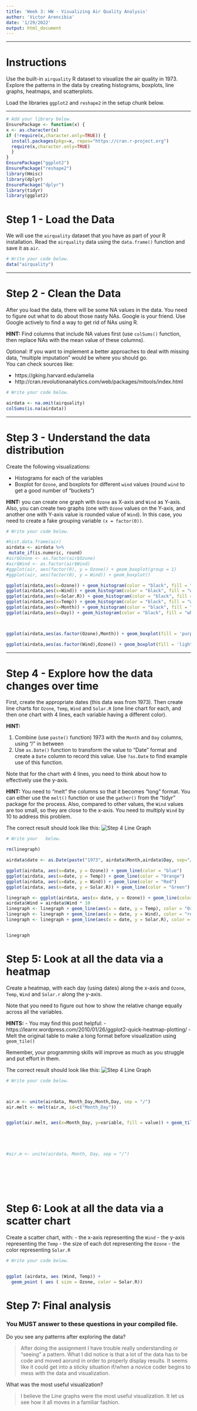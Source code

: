 ---
title: 'Week 3: HW - Visualizing Air Quality Analysis'
author: 'Victor Arencibia'
date: '1/29/2022'
output: html_document
---

---

# Instructions

Use the built-in `airquality` R dataset to visualize the air quality in 1973.
Explore the patterns in the data by creating histograms, boxplots, line graphs, 
heatmaps, and scatterplots. 

Load the libraries `ggplot2` and `reshape2` in the setup chunk below.

---

```{r setup, message = FALSE}
# Add your library below.
EnsurePackage <- function(x) {
x <- as.character(x)
if (!require(x,character.only=TRUE)) {
  install.packages(pkgs=x, repos="https://cran.r-project.org")
  require(x,character.only=TRUE)
  }
}
EnsurePackage("ggplot2")
EnsurePackage("reshape2")
library(Hmisc)
library(dplyr)
EnsurePackage("dplyr")
library(tidyr)
library(ggplot2)

```

# Step 1 - Load the Data

We will use the `airquality` dataset that you have as part of your R installation. 
Read the `airquality` data using the `data.frame()` function and save it as `air`.

```{r, "Step 1"}
# Write your code below.
data("airquality")


```

---

# Step 2 - Clean the Data

After you load the data, there will be some NA values in the data. 
You need to figure out what to do about those nasty NAs. Google is your friend. 
Use Google actively to find a way to get rid of NAs using R. 

**HINT:** Find columns that include NA values first 
(use `colSums()` function, then replace NAs with the mean value of these columns).

Optional: If you want to implement a better approaches to deal with missing data, 
"multiple imputation" would be where you should go.   
You can check sources like:

 - https://gking.harvard.edu/amelia
 - http://cran.revolutionanalytics.com/web/packages/mitools/index.html

```{r, "Step 2"}
# Write your code below.

airdata <- na.omit(airquality)
colSums(is.na(airdata))

```

---


# Step 3 - Understand the data distribution

Create the following visualizations:

 - Histograms for each of the variables
 - Boxplot for `Ozone`, and boxplots for different `wind` values 
 (round `wind` to get a good number of “buckets”) 
 
**HINT:** you can create one graph with `Ozone` as X-axis and `Wind` as Y-axis. 
Also, you can create two graphs (one with `Ozone` values on the Y-axis, and 
another one with Y-axis value is rounded value of `Wind`). In this case, you need 
to create a fake grouping variable `(x = factor(0))`.

```{r, "Step 3"}
# Write your code below.

#hist.data.frame(air)
airdata <- airdata %>% 
 mutate_if(is.numeric, round)
#air$Ozone <- as.factor(air$Ozone)
#air$Wind <- as.factor(air$Wind)
#ggplot(air, aes(factor(0), y = Ozone)) + geom_boxplot(group = 1)
#ggplot(air, aes(factor(0), y = Wind)) + geom_boxplot()

ggplot(airdata,aes(x=Ozone)) + geom_histogram(color = "black", fill = "white")
ggplot(airdata,aes(x=Wind)) + geom_histogram(color = "black", fill = "white")
ggplot(airdata,aes(x=Solar.R)) + geom_histogram(color = "black", fill = "white")
ggplot(airdata,aes(x=Temp)) + geom_histogram(color = "black", fill = "white")
ggplot(airdata,aes(x=Month)) + geom_histogram(color = "black", fill = "white")
ggplot(airdata,aes(x=Day)) + geom_histogram(color = "black", fill = "white")



ggplot(airdata,aes(as.factor(Ozone),Month)) + geom_boxplot(fill = 'purple')

ggplot(airdata,aes(as.factor(Wind),Ozone)) + geom_boxplot(fill = 'lightblue')

```

---

# Step 4 - Explore how the data changes over time

First, create the appropriate dates (this data was from 1973). 
Then create line charts for `Ozone`, `Temp`, `Wind` and `Solar.R` 
(one line chart for each, and then one chart with 4 lines, each variable having a different color). 

**HINT:** 

1. Combine (use `paste()` function) 1973 with the `Month` and `Day` columns,
using "/" in between
2. Use `as.Date()` function to transform the value to "Date" format and create 
a `Date` column to record this value. Use `?as.Date` to find example use of this function.

Note that for the chart with 4 lines, you need to think about how to effectively use the y-axis. 

**HINT:** 
You need to "melt" the columns so that it becomes "long" format. You can either 
use the `melt()` function or use the `gather()` from the "tidyr" package for the process. 
Also, compared to other values, the `Wind` values are too small, 
so they are close to the x-axis. You need to multiply `Wind` by 10 to address this problem. 

The correct result should look like this:
![Step 4 Line Graph](data/week3hw1.PNG)

```{r, "Step 4"}
# Write your   below.

rm(linegraph)

airdata$date <- as.Date(paste("1973", airdata$Month,airdata$Day, sep="/"))

ggplot(airdata, aes(x=date, y = Ozone)) + geom_line(color = "blue")
ggplot(airdata, aes(x=date, y = Temp)) + geom_line(color = "Orange")
ggplot(airdata, aes(x=date, y = Wind)) + geom_line(color = "Red")
ggplot(airdata, aes(x=date, y = Solar.R)) + geom_line(color = "Green")

linegraph <- ggplot(airdata, aes(x= date, y = Ozone)) + geom_line(color = "blue")
airdata$Wind = airdata$Wind * 10
linegraph <- linegraph + geom_line(aes(x = date, y = Temp), color = "Orange")
linegraph <- linegraph + geom_line(aes(x = date, y = Wind), color = "red")
linegraph <- linegraph + geom_line(aes(x = date, y = Solar.R), color = "Green")


linegraph


```
 

# Step 5: Look at all the data via a heatmap

Create a heatmap, with each day (using dates) along the x-axis and 
`Ozone`, `Temp`, `Wind` and `Solar.r` along the y-axis.

Note that you need to figure out how to show the relative change equally across 
all the variables. 

**HINTS:** 
- You may find this post helpful:
- https://learnr.wordpress.com/2010/01/26/ggplot2-quick-heatmap-plotting/
- Melt the original table to make a long format before visualization using `geom_tile()`

Remember, your programming skills will improve as much as you struggle and 
put effort in them.

The correct result should look like this:
![Step 4 Line Graph](data/week3hw2.PNG)

```{r, "Step 5"}
# Write your code below.



air.m <- unite(airdata, Month_Day,Month,Day, sep = "/")
air.melt <- melt(air.m, id=c("Month_Day"))


ggplot(air.melt, aes(x=Month_Day, y=variable, fill = value)) + geom_tile()





#air.m <- unite(airdata, Month, Day, sep = "/")








```

# Step 6: Look at all the data via a scatter chart

Create a scatter chart, with:
 - the x-axis representing the `Wind`
 - the y-axis representing the `Temp`
 - the size of each dot representing the `Ozone`
 - the color representing `Solar.R`

```{r, "Step 6"}
# Write your code below.


ggplot (airdata, aes (Wind, Temp)) + 
  geom_point ( aes ( size = Ozone, color = Solar.R))


```

# Step 7: Final analysis
### You MUST answer to these questions in your compiled file.

Do you see any patterns after exploring the data?

> After doing the assignment I have trouble really understanding or "seeing" a pattern. What I did notice is that a lot of the data has
to be code and moved aorund in order to properly display results. It seems like it could get into a sticky situation if/when a 
novice coder begins to mess with the data and visualization. 

What was the most useful visualization?

> I believe the Line graphs were the most useful visualization. It let us see how it all moves in a familiar fashion. 
